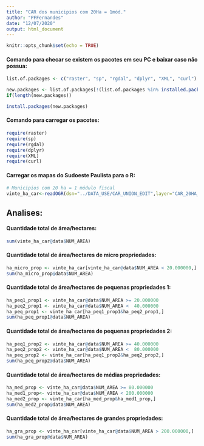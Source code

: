 ```yaml
---
title: "CAR dos municipios com 20Ha = 1mód."
author: "PFFernandes"
date: "12/07/2020"
output: html_document
---
```


```r
knitr::opts_chunk$set(echo = TRUE)
```

#### Comando para checar se existem os pacotes em seu PC e baixar caso não possua:
```r
list.of.packages <- c("raster", "sp", "rgdal", "dplyr", "XML", "curl")

new.packages <- list.of.packages[!(list.of.packages %in% installed.packages()[,"Package"])]
if(length(new.packages)) 

install.packages(new.packages)
```

#### Comando para carregar os pacotes:
```r
require(raster)
require(sp)
require(rgdal)
require(dplyr)
require(XML)
require(curl)
```

#### Carregar os mapas do Sudoeste Paulista para o R:
```r
# Municipios com 20 ha = 1 módulo fiscal
vinte_ha_car<-readOGR(dsn="../DATA_USE/CAR_UNION_EDIT",layer="CAR_20HA_1MOD")
```



## Analises:

#### Quantidade total de área/hectares:
```r
sum(vinte_ha_car@data$NUM_AREA)
```

#### Quantidade total de área/hectares de micro propriedades:
```r
ha_micro_prop <- vinte_ha_car[vinte_ha_car@data$NUM_AREA < 20.000000,]
sum(ha_micro_prop@data$NUM_AREA)
```

#### Quantidade total de área/hectares de pequenas propriedades 1:
```r
ha_peq1_prop1 <- vinte_ha_car@data$NUM_AREA >= 20.000000
ha_peq2_prop1 <- vinte_ha_car@data$NUM_AREA <  40.000000
ha_peq_prop1 <- vinte_ha_car[ha_peq1_prop1&ha_peq2_prop1,]
sum(ha_peq_prop1@data$NUM_AREA) 
```

#### Quantidade total de área/hectares de pequenas propriedades 2:
```r
ha_peq1_prop2 <- vinte_ha_car@data$NUM_AREA >= 40.000000
ha_peq2_prop2 <- vinte_ha_car@data$NUM_AREA <  80.000000
ha_peq_prop2 <- vinte_ha_car[ha_peq1_prop2&ha_peq2_prop2,]
sum(ha_peq_prop2@data$NUM_AREA) 
```

#### Quantidade total de área/hectares de médias propriedades:
```r
ha_med_prop <- vinte_ha_car@data$NUM_AREA >= 80.000000
ha_med1_prop<- vinte_ha_car@data$NUM_AREA < 200.000000
ha_med2_prop <- vinte_ha_car[ha_med_prop&ha_med1_prop,]
sum(ha_med2_prop@data$NUM_AREA) 
```

#### Quantidade total de área/hectares de grandes propriedades:
```r
ha_gra_prop <- vinte_ha_car[vinte_ha_car@data$NUM_AREA > 200.000000,]
sum(ha_gra_prop@data$NUM_AREA) 
```